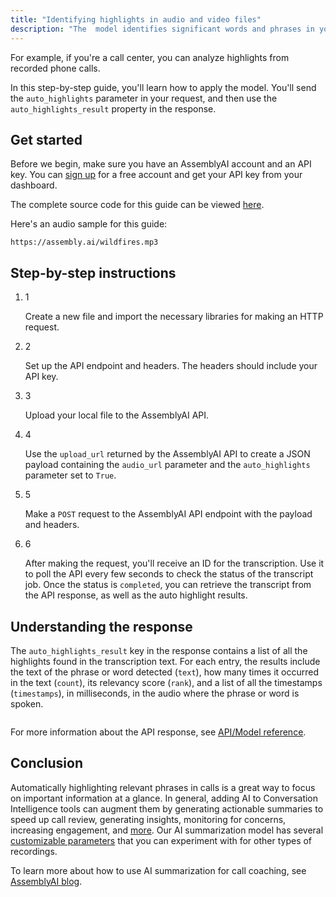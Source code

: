 ```yaml
---
title: "Identifying highlights in audio and video files"
description: "The  model identifies significant words and phrases in your transcript and lets you to extract the most important concepts or highlights from your audio or video file."
---
```


For example, if you're a call center, you can analyze highlights from recorded phone calls.

In this step-by-step guide, you'll learn how to apply the model. You'll send the `auto_highlights` parameter in your request, and then use the `auto_highlights_result` property in the response.

## Get started[​](#get-started "Direct link to Get started")

Before we begin, make sure you have an AssemblyAI account and an API key. You can [sign up](https://assemblyai.com/dashboard/signup) for a free account and get your API key from your dashboard.

The complete source code for this guide can be viewed [here](https://github.com/AssemblyAI-Community/docs-snippets/tree/main/highlights).

Here's an audio sample for this guide:

```
https://assembly.ai/wildfires.mp3
```

## Step-by-step instructions[​](#step-by-step-instructions "Direct link to Step-by-step instructions")

1. 1

   Create a new file and import the necessary libraries for making an HTTP request.

2. 2

   Set up the API endpoint and headers. The headers should include your API key.

3. 3

   Upload your local file to the AssemblyAI API.

4. 4

   Use the `upload_url` returned by the AssemblyAI API to create a JSON payload containing the `audio_url` parameter and the `auto_highlights` parameter set to `True`.

5. 5

   Make a `POST` request to the AssemblyAI API endpoint with the payload and headers.

6. 6

   After making the request, you'll receive an ID for the transcription. Use it to poll the API every few seconds to check the status of the transcript job. Once the status is `completed`, you can retrieve the transcript from the API response, as well as the auto highlight results.

## Understanding the response[​](#understanding-the-response "Direct link to Understanding the response")

The `auto_highlights_result` key in the response contains a list of all the highlights found in the transcription text. For each entry, the results include the text of the phrase or word detected (`text`), how many times it occurred in the text (`count`), its relevancy score (`rank`), and a list of all the timestamps (`timestamps`), in milliseconds, in the audio where the phrase or word is spoken.

```
```

For more information about the API response, see [API/Model reference](/audio-intelligence/key-phrases).

## Conclusion[​](#conclusion "Direct link to Conclusion")

Automatically highlighting relevant phrases in calls is a great way to focus on important information at a glance. In general, adding AI to Conversation Intelligence tools can augment them by generating actionable summaries to speed up call review, generating insights, monitoring for concerns, increasing engagement, and [more](https://www.assemblyai.com/blog/3-easy-ways-to-add-ai-summarization-to-conversation-intelligence-tools/). Our AI summarization model has several [customizable parameters](/audio-intelligence/summarization#types-and-models) that you can experiment with for other types of recordings.

To learn more about how to use AI summarization for call coaching, see [AssemblyAI blog](https://www.assemblyai.com/blog/build-standout-call-coaching-features-ai-summarization/).
